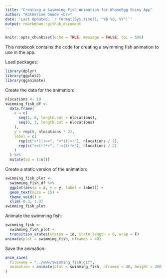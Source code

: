 ```yaml
---
title: "Creating a Swimming Fish Animation for WhoseEgg Shiny App"
author: "Katherine Goode <br>"
date: 'Last Updated: `r format(Sys.time(), "%B %d, %Y")`'
output: rmarkdown::github_document
---
```


```r
knitr::opts_chunk$set(echo = TRUE, message = FALSE, dpi = 500)
```

This notebook contains the code for creating a swimming fish animation to use in the app.

Load packages: 

```r
library(dplyr)
library(ggplot2)
library(gganimate)
```

Create the data for the animation:

```r
nlocations <- 10
swimming_fish_df <-
  data.frame(
    x = c(
      seq(1, 0, length.out = nlocations),
      seq(0, 1, length.out = nlocations)
    ),
    y = rep(0, nlocations * 2),
    label = c(
      rep(c("<*)))><", "<*)))>:"), nlocations / 2),
      rep(c("><(((*>", ":<(((*>"), nlocations / 2)
    )
  ) %>%
  mutate(id = 1:n())
```

Create a static version of the animation:

```r
swimming_fish_plot <-
  swimming_fish_df %>%
  ggplot(aes(x = x, y = y, label = label)) +
  geom_text(size = 15) +
  theme_void() +
  xlim(-0.3, 1.3)
swimming_fish_plot
```

Animate the swimming fish:

```r
swimming_fish <- 
  swimming_fish_plot + 
  transition_states(states = id, state_length = 0, wrap = F)
animate(plot = swimming_fish, nframes = 40)
```

Save the animation:

```r
anim_save(
  filename = "../www/swimming_fish.gif",
  animation = animate(plot = swimming_fish, nframes = 40, height = 200, width = 800)
)
```

